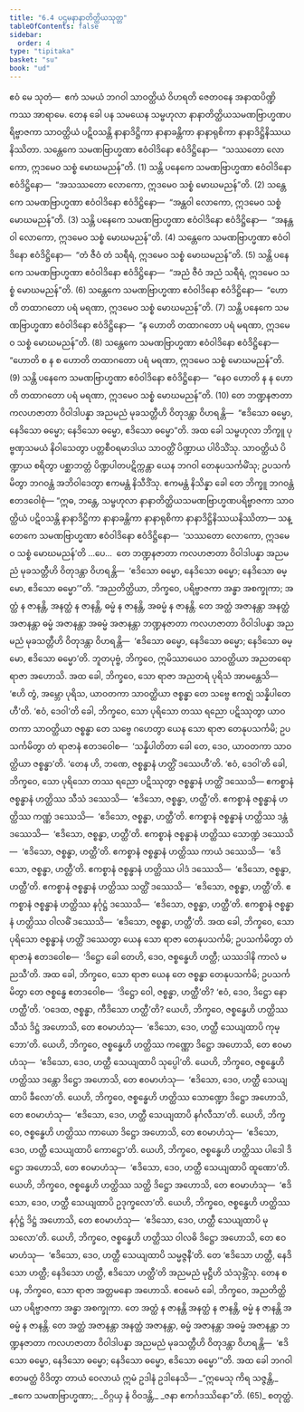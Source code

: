 ```yaml
---
title: "6.4 ပဌမနာနာတိတ္ထိယသုတ္တ"
tableOfContents: false
sidebar:
  order: 4
type: "tipitaka"
basket: "su"
book: "ud"
---
```



<DynamicBreadcrumb />

<Division number="54" book="ud" e="ch" v="18" p="158">

<Paragraph number="490" book="ud">
ဧဝံ မေ သုတံ—  ဧကံ သမယံ ဘဂဝါ သာဝတ္ထိယံ ဝိဟရတိ ဇေတဝနေ အနာထပိဏ္ဍိကဿ အာရာမေ. တေန ခေါ ပန သမယေန သမ္ဗဟုလာ နာနာတိတ္ထိယသမဏဗြာဟ္မဏပရိဗ္ဗာဇကာ သာဝတ္ထိယံ ပဋိဝသန္တိ နာနာဒိဋ္ဌိကာ နာနာခန္တိကာ နာနာရုစိကာ နာနာဒိဋ္ဌိနိဿယနိဿိတာ.
</Paragraph>

<Paragraph number="491" book="ud">
သန္တေကေ သမဏဗြာဟ္မဏာ ဧဝံဝါဒိနော ဧဝံဒိဋ္ဌိနော—  “သဿတော လောကော, ဣဒမေဝ သစ္စံ မောဃမညန်”တိ. (1)
</Paragraph>

<Paragraph number="492" book="ud">
သန္တိ ပနေကေ သမဏဗြာဟ္မဏာ ဧဝံဝါဒိနော ဧဝံဒိဋ္ဌိနော—  “အသဿတော လောကော, ဣဒမေဝ သစ္စံ မောဃမညန်”တိ. (2)
</Paragraph>

<Paragraph number="493" book="ud">
သန္တေကေ သမဏဗြာဟ္မဏာ ဧဝံဝါဒိနော ဧဝံဒိဋ္ဌိနော—  “အန္တဝါ လောကော, ဣဒမေဝ သစ္စံ မောဃမညန်”တိ. (3)
</Paragraph>

<Paragraph number="494" book="ud">
သန္တိ ပနေကေ သမဏဗြာဟ္မဏာ ဧဝံဝါဒိနော ဧဝံဒိဋ္ဌိနော—  “အနန္တဝါ လောကော, ဣဒမေဝ သစ္စံ မောဃမညန်”တိ. (4)
</Paragraph>

<Paragraph number="495" book="ud">
သန္တေကေ သမဏဗြာဟ္မဏာ ဧဝံဝါဒိနော ဧဝံဒိဋ္ဌိနော—  “တံ ဇီဝံ တံ သရီရံ, ဣဒမေဝ သစ္စံ မောဃမညန်”တိ. (5)
</Paragraph>

<Paragraph number="496" book="ud">
သန္တိ ပနေကေ သမဏဗြာဟ္မဏာ ဧဝံဝါဒိနော ဧဝံဒိဋ္ဌိနော—  “အညံ ဇီဝံ အညံ သရီရံ, ဣဒမေဝ သစ္စံ မောဃမညန်”တိ. (6)
</Paragraph>

<Paragraph number="497" book="ud">
သန္တေကေ သမဏဗြာဟ္မဏာ ဧဝံဝါဒိနော ဧဝံဒိဋ္ဌိနော—  “ဟောတိ တထာဂတော ပရံ မရဏာ, ဣဒမေဝ သစ္စံ မောဃမညန်”တိ. (7)
</Paragraph>

<Paragraph number="498" book="ud">
သန္တိ ပနေကေ သမဏဗြာဟ္မဏာ ဧဝံဝါဒိနော ဧဝံဒိဋ္ဌိနော—  “န ဟောတိ တထာဂတော ပရံ မရဏာ, ဣဒမေဝ သစ္စံ မောဃမညန်”တိ. (8)
</Paragraph>

<Paragraph number="499" book="ud">
သန္တေကေ သမဏဗြာဟ္မဏာ ဧဝံဝါဒိနော ဧဝံဒိဋ္ဌိနော—  “ဟောတိ စ န စ ဟောတိ တထာဂတော ပရံ မရဏာ, ဣဒမေဝ သစ္စံ မောဃမညန်”တိ. (9)
</Paragraph>

<Paragraph number="500" book="ud">
သန္တိ ပနေကေ သမဏဗြာဟ္မဏာ ဧဝံဝါဒိနော ဧဝံဒိဋ္ဌိနော—  “နေဝ ဟောတိ န န ဟောတိ တထာဂတော ပရံ မရဏာ, ဣဒမေဝ သစ္စံ မောဃမညန်”တိ. (10)
</Paragraph>

<Paragraph number="501" book="ud">
တေ ဘဏ္ဍနဇာတာ ကလဟဇာတာ ဝိဝါဒါပန္နာ အညမညံ မုခသတ္တီဟိ ဝိတုဒန္တာ ဝိဟရန္တိ—  “ဧဒိသော ဓမ္မော, နေဒိသော ဓမ္မော; နေဒိသော ဓမ္မော, ဧဒိသော ဓမ္မော”တိ.
</Paragraph>

<Paragraph number="502" book="ud">
အထ ခေါ သမ္ဗဟုလာ ဘိက္ခူ ပုဗ္ဗဏှသမယံ နိဝါသေတွာ ပတ္တစီဝရမာဒါယ သာဝတ္ထိံ ပိဏ္ဍာယ ပါဝိသိံသု. သာဝတ္ထိယံ ပိဏ္ဍာယ စရိတွာ ပစ္ဆာဘတ္တံ ပိဏ္ဍပါတပဋိက္ကန္တာ ယေန ဘဂဝါ တေနုပသင်္ကမိံသု; ဥပသင်္ကမိတွာ ဘဂဝန္တံ အဘိဝါဒေတွာ ဧကမန္တံ နိသီဒိံသု. ဧကမန္တံ နိသိန္နာ ခေါ တေ ဘိက္ခူ ဘဂဝန္တံ ဧတဒဝေါစုံ—
</Paragraph>

<Paragraph number="503" book="ud">
“ဣဓ, ဘန္တေ, သမ္ဗဟုလာ နာနာတိတ္ထိယသမဏဗြာဟ္မဏပရိဗ္ဗာဇကာ သာဝတ္ထိယံ ပဋိဝသန္တိ နာနာဒိဋ္ဌိကာ နာနာခန္တိကာ နာနာရုစိကာ နာနာဒိဋ္ဌိနိဿယနိဿိတာ—
</Paragraph>

<Paragraph number="504" book="ud">
သန္တေကေ သမဏဗြာဟ္မဏာ ဧဝံဝါဒိနော ဧဝံဒိဋ္ဌိနော—  ‘သဿတော လောကော, ဣဒမေဝ သစ္စံ မောဃမညန်’တိ …ပေ…  တေ ဘဏ္ဍနဇာတာ ကလဟဇာတာ ဝိဝါဒါပန္နာ အညမညံ မုခသတ္တီဟိ ဝိတုဒန္တာ ဝိဟရန္တိ—  ‘ဧဒိသော ဓမ္မော, နေဒိသော ဓမ္မော; နေဒိသော ဓမ္မော, ဧဒိသော ဓမ္မော’”တိ.
</Paragraph>

<Paragraph number="505" book="ud">
“အညတိတ္ထိယာ, ဘိက္ခဝေ, ပရိဗ္ဗာဇကာ အန္ဓာ အစက္ခုကာ; အတ္ထံ န ဇာနန္တိ, အနတ္ထံ န ဇာနန္တိ, ဓမ္မံ န ဇာနန္တိ, အဓမ္မံ န ဇာနန္တိ. တေ အတ္ထံ အဇာနန္တာ အနတ္ထံ အဇာနန္တာ ဓမ္မံ အဇာနန္တာ အဓမ္မံ အဇာနန္တာ ဘဏ္ဍနဇာတာ ကလဟဇာတာ ဝိဝါဒါပန္နာ အညမညံ မုခသတ္တီဟိ ဝိတုဒန္တာ ဝိဟရန္တိ—  ‘ဧဒိသော ဓမ္မော, နေဒိသော ဓမ္မော; နေဒိသော ဓမ္မော, ဧဒိသော ဓမ္မော’တိ.
</Paragraph>

<Paragraph number="506" book="ud">
ဘူတပုဗ္ဗံ, ဘိက္ခဝေ, ဣမိဿာယေဝ သာဝတ္ထိယာ အညတရော ရာဇာ အဟောသိ. အထ ခေါ, ဘိက္ခဝေ, သော ရာဇာ အညတရံ ပုရိသံ အာမန္တေသိ—  ‘ဧဟိ တွံ, အမ္ဘော ပုရိသ, ယာဝတကာ သာဝတ္ထိယာ ဇစ္စန္ဓာ တေ သဗ္ဗေ ဧကဇ္ဈံ သန္နိပါတေဟီ’တိ. ‘ဧဝံ, ဒေဝါ’တိ ခေါ, ဘိက္ခဝေ, သော ပုရိသော တဿ ရညော ပဋိဿုတွာ ယာဝတကာ သာဝတ္ထိယာ ဇစ္စန္ဓာ တေ သဗ္ဗေ ဂဟေတွာ ယေန သော ရာဇာ တေနုပသင်္ကမိ; ဥပသင်္ကမိတွာ တံ ရာဇာနံ ဧတဒဝေါစ—  ‘သန္နိပါတိတာ ခေါ တေ, ဒေဝ, ယာဝတကာ သာဝတ္ထိယာ ဇစ္စန္ဓာ’တိ. ‘တေန ဟိ, ဘဏေ, ဇစ္စန္ဓာနံ ဟတ္ထိံ ဒဿေဟီ’တိ. ‘ဧဝံ, ဒေဝါ’တိ ခေါ, ဘိက္ခဝေ, သော ပုရိသော တဿ ရညော ပဋိဿုတွာ ဇစ္စန္ဓာနံ ဟတ္ထိံ ဒဿေသိ—
</Paragraph>

<Paragraph number="507" book="ud">
ဧကစ္စာနံ ဇစ္စန္ဓာနံ ဟတ္ထိဿ သီသံ ဒဿေသိ—  ‘ဧဒိသော, ဇစ္စန္ဓာ, ဟတ္ထီ’တိ. ဧကစ္စာနံ ဇစ္စန္ဓာနံ ဟတ္ထိဿ ကဏ္ဏံ ဒဿေသိ—  ‘ဧဒိသော, ဇစ္စန္ဓာ, ဟတ္ထီ’တိ. ဧကစ္စာနံ ဇစ္စန္ဓာနံ ဟတ္ထိဿ ဒန္တံ ဒဿေသိ—  ‘ဧဒိသော, ဇစ္စန္ဓာ, ဟတ္ထီ’တိ. ဧကစ္စာနံ ဇစ္စန္ဓာနံ ဟတ္ထိဿ သောဏ္ဍံ ဒဿေသိ—  ‘ဧဒိသော, ဇစ္စန္ဓာ, ဟတ္ထီ’တိ. ဧကစ္စာနံ ဇစ္စန္ဓာနံ ဟတ္ထိဿ ကာယံ ဒဿေသိ—  ‘ဧဒိသော, ဇစ္စန္ဓာ, ဟတ္ထီ’တိ. ဧကစ္စာနံ ဇစ္စန္ဓာနံ ဟတ္ထိဿ ပါဒံ ဒဿေသိ—  ‘ဧဒိသော, ဇစ္စန္ဓာ, ဟတ္ထီ’တိ. ဧကစ္စာနံ ဇစ္စန္ဓာနံ ဟတ္ထိဿ သတ္ထိံ ဒဿေသိ—  ‘ဧဒိသော, ဇစ္စန္ဓာ, ဟတ္ထီ’တိ. ဧကစ္စာနံ ဇစ္စန္ဓာနံ ဟတ္ထိဿ နင်္ဂုဋ္ဌံ ဒဿေသိ—  ‘ဧဒိသော, ဇစ္စန္ဓာ, ဟတ္ထီ’တိ. ဧကစ္စာနံ ဇစ္စန္ဓာနံ ဟတ္ထိဿ ဝါလဓိံ ဒဿေသိ—  ‘ဧဒိသော, ဇစ္စန္ဓာ, ဟတ္ထီ’တိ.
</Paragraph>

<Paragraph number="508" book="ud">
အထ ခေါ, ဘိက္ခဝေ, သော ပုရိသော ဇစ္စန္ဓာနံ ဟတ္ထိံ ဒဿေတွာ ယေန သော ရာဇာ တေနုပသင်္ကမိ; ဥပသင်္ကမိတွာ တံ ရာဇာနံ ဧတဒဝေါစ—  ‘ဒိဋ္ဌော ခေါ တေဟိ, ဒေဝ, ဇစ္စန္ဓေဟိ ဟတ္ထီ; ယဿဒါနိ ကာလံ မညသီ’တိ.
</Paragraph>

<Paragraph number="509" book="ud">
အထ ခေါ, ဘိက္ခဝေ, သော ရာဇာ ယေန တေ ဇစ္စန္ဓာ တေနုပသင်္ကမိ; ဥပသင်္ကမိတွာ တေ ဇစ္စန္ဓေ ဧတဒဝေါစ—  ‘ဒိဋ္ဌော ဝေါ, ဇစ္စန္ဓာ, ဟတ္ထီ’တိ? ‘ဧဝံ, ဒေဝ, ဒိဋ္ဌော နော ဟတ္ထီ’တိ. ‘ဝဒေထ, ဇစ္စန္ဓာ, ကီဒိသော ဟတ္ထီ’တိ?
</Paragraph>

<Paragraph number="510" book="ud">
ယေဟိ, ဘိက္ခဝေ, ဇစ္စန္ဓေဟိ ဟတ္ထိဿ သီသံ ဒိဋ္ဌံ အဟောသိ, တေ ဧဝမာဟံသု—  ‘ဧဒိသော, ဒေဝ, ဟတ္ထီ သေယျထာပိ ကုမ္ဘော’တိ.
</Paragraph>

<Paragraph number="511" book="ud">
ယေဟိ, ဘိက္ခဝေ, ဇစ္စန္ဓေဟိ ဟတ္ထိဿ ကဏ္ဏော ဒိဋ္ဌော အဟောသိ, တေ ဧဝမာဟံသု—  ‘ဧဒိသော, ဒေဝ, ဟတ္ထီ သေယျထာပိ သုပ္ပေါ’တိ.
</Paragraph>

<Paragraph number="512" book="ud">
ယေဟိ, ဘိက္ခဝေ, ဇစ္စန္ဓေဟိ ဟတ္ထိဿ ဒန္တော ဒိဋ္ဌော အဟောသိ, တေ ဧဝမာဟံသု—  ‘ဧဒိသော, ဒေဝ, ဟတ္ထီ သေယျထာပိ ခီလော’တိ.
</Paragraph>

<Paragraph number="513" book="ud">
ယေဟိ, ဘိက္ခဝေ, ဇစ္စန္ဓေဟိ ဟတ္ထိဿ သောဏ္ဍော ဒိဋ္ဌော အဟောသိ, တေ ဧဝမာဟံသု—  ‘ဧဒိသော, ဒေဝ, ဟတ္ထီ သေယျထာပိ နင်္ဂလီသာ’တိ.
</Paragraph>

<Paragraph number="514" book="ud">
ယေဟိ, ဘိက္ခဝေ, ဇစ္စန္ဓေဟိ ဟတ္ထိဿ ကာယော ဒိဋ္ဌော အဟောသိ, တေ ဧဝမာဟံသု—  ‘ဧဒိသော, ဒေဝ, ဟတ္ထီ သေယျထာပိ ကောဋ္ဌော’တိ.
</Paragraph>

<Paragraph number="515" book="ud">
ယေဟိ, ဘိက္ခဝေ, ဇစ္စန္ဓေဟိ ဟတ္ထိဿ ပါဒေါ ဒိဋ္ဌော အဟောသိ, တေ ဧဝမာဟံသု—  ‘ဧဒိသော, ဒေဝ, ဟတ္ထီ သေယျထာပိ ထူဏော’တိ.
</Paragraph>

<Paragraph number="516" book="ud">
ယေဟိ, ဘိက္ခဝေ, ဇစ္စန္ဓေဟိ ဟတ္ထိဿ သတ္ထိ ဒိဋ္ဌော အဟောသိ, တေ ဧဝမာဟံသု—  ‘ဧဒိသော, ဒေဝ, ဟတ္ထီ သေယျထာပိ ဥဒုက္ခလော’တိ.
</Paragraph>

<Paragraph number="517" book="ud">
ယေဟိ, ဘိက္ခဝေ, ဇစ္စန္ဓေဟိ ဟတ္ထိဿ နင်္ဂုဋ္ဌံ ဒိဋ္ဌံ အဟောသိ, တေ ဧဝမာဟံသု—  ‘ဧဒိသော, ဒေဝ, ဟတ္ထီ သေယျထာပိ မုသလော’တိ.
</Paragraph>

<Paragraph number="518" book="ud">
ယေဟိ, ဘိက္ခဝေ, ဇစ္စန္ဓေဟိ ဟတ္ထိဿ ဝါလဓိ ဒိဋ္ဌော အဟောသိ, တေ ဧဝမာဟံသု—  ‘ဧဒိသော, ဒေဝ, ဟတ္ထီ သေယျထာပိ သမ္မဇ္ဇနီ’တိ.
</Paragraph>

<Paragraph number="519" book="ud">
တေ ‘ဧဒိသော ဟတ္ထီ, နေဒိသော ဟတ္ထီ; နေဒိသော ဟတ္ထီ, ဧဒိသော ဟတ္ထီ’တိ အညမညံ မုဋ္ဌီဟိ သံသုမ္ဘိံသု. တေန စ ပန, ဘိက္ခဝေ, သော ရာဇာ အတ္တမနော အဟောသိ.
</Paragraph>

<Paragraph number="520" book="ud">
ဧဝမေဝံ ခေါ, ဘိက္ခဝေ, အညတိတ္ထိယာ ပရိဗ္ဗာဇကာ အန္ဓာ အစက္ခုကာ. တေ အတ္ထံ န ဇာနန္တိ အနတ္ထံ န ဇာနန္တိ, ဓမ္မံ န ဇာနန္တိ အဓမ္မံ န ဇာနန္တိ. တေ အတ္ထံ အဇာနန္တာ အနတ္ထံ အဇာနန္တာ, ဓမ္မံ အဇာနန္တာ အဓမ္မံ အဇာနန္တာ ဘဏ္ဍနဇာတာ ကလဟဇာတာ ဝိဝါဒါပန္နာ အညမညံ မုခသတ္တီဟိ ဝိတုဒန္တာ ဝိဟရန္တိ—  ‘ဧဒိသော ဓမ္မော, နေဒိသော ဓမ္မော; နေဒိသော ဓမ္မော, ဧဒိသော ဓမ္မော’”တိ.
</Paragraph>

<Paragraph number="521" book="ud">
အထ ခေါ ဘဂဝါ ဧတမတ္ထံ ဝိဒိတွာ တာယံ ဝေလာယံ ဣမံ ဥဒါနံ ဥဒါနေသိ—
</Paragraph>

<Paragraph number="522" type="verses" book="ud">
_“ဣမေသု ကိရ သဇ္ဇန္တိ,_  
_ဧကေ သမဏဗြာဟ္မဏာ;_  
_ဝိဂ္ဂယှ နံ ဝိဝဒန္တိ,_  
_ဇနာ ဧကင်္ဂဒဿိနော”တိ. (65)_  


</Paragraph>
</Division>

<Paragraph number="523" type="center" book="ud">
စတုတ္ထံ.
</Paragraph>